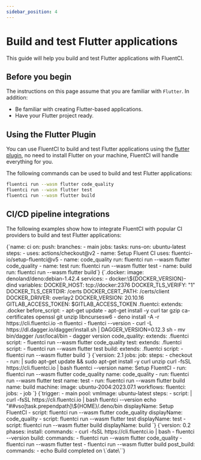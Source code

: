 ```yaml
---
sidebar_position: 4
---
```


# Build and test Flutter applications

This guide will help you build and test Flutter applications with FluentCI.

## Before you begin

The instructions on this page assume that you are familiar with `Flutter`. In addition:

- Be familiar with creating Flutter-based applications.
- Have your Flutter project ready.

## Using the Flutter Plugin

You can use FluentCI to build and test Flutter applications using the [flutter plugin](https://github.com/fluent-ci-templates/flutter-pipeline), no need to install Flutter on your machine, FluentCI will handle everything for you.

The following commands can be used to build and test Flutter applications:

```bash
fluentci run --wasm flutter code_quality
fluentci run --wasm flutter test
fluentci run --wasm flutter build
```

## CI/CD pipeline integrations

The following examples show how to integrate FluentCI with popular CI providers to build and test Flutter applications:


<Tabs>
  <TabItem value="gha" label="Github Actions">
    <CodeBlock language="yaml" title="ci.yml">
      {`name: ci
on:
  push:
    branches:
      - main
jobs:
  tasks:
    runs-on: ubuntu-latest
    steps:
      - uses: actions/checkout@v2
      - name: Setup Fluent CI
        uses: fluentci-io/setup-fluentci@v5
      - name: code_quality
        run: fluentci run --wasm flutter code_quality
      - name: test
        run: fluentci run --wasm flutter test
      - name: build
        run: fluentci run --wasm flutter build`}
    </CodeBlock>
  </TabItem>
  <TabItem value="gitlab" label="GitLab CI">
    <CodeBlock language="yaml" title=".gitlab-ci.yml">
      {`.docker:
  image: denoland/deno:debian-1.42.4
  services:
    - docker:\${DOCKER_VERSION}-dind
  variables:
    DOCKER_HOST: tcp://docker:2376
    DOCKER_TLS_VERIFY: "1"
    DOCKER_TLS_CERTDIR: /certs
    DOCKER_CERT_PATH: /certs/client
    DOCKER_DRIVER: overlay2
    DOCKER_VERSION: 20.10.16
    GITLAB_ACCESS_TOKEN: $GITLAB_ACCESS_TOKEN
.fluentci:
  extends: .docker
  before_script: 
    - apt-get update 
    - apt-get install -y curl tar gzip ca-certificates openssl git unzip libncursesw6 
    - deno install -A -r https://cli.fluentci.io -n fluentci 
    - fluentci --version 
    - curl -L https://dl.dagger.io/dagger/install.sh | DAGGER_VERSION=0.12.3 sh 
    - mv bin/dagger /usr/local/bin 
    - dagger version
code_quality:
  extends: .fluentci
  script:
    - fluentci run --wasm flutter code_quality
test:
  extends: .fluentci
  script:
    - fluentci run --wasm flutter test
build:
  extends: .fluentci
  script:
    - fluentci run --wasm flutter build
`}

</CodeBlock>
</TabItem>
<TabItem value="circleci" label="Circle CI">
<CodeBlock language="yaml" title=".circleci/config.yml">
{`version: 2.1
jobs:
  job:
    steps:
      - checkout
      - run: |
          sudo apt-get update && sudo apt-get install -y curl unzip
          curl -fsSL https://cli.fluentci.io | bash
          fluentci --version
        name: Setup FluentCI
      - run: fluentci run --wasm flutter code_quality
        name: code_quality
      - run: fluentci run --wasm flutter test
        name: test
      - run: fluentci run --wasm flutter build
        name: build
    machine:
      image: ubuntu-2004:2023.07.1
workflows:
  fluentci:
    jobs:
      - job
`}
</CodeBlock>
</TabItem>
<TabItem value="azure" label="Azure Pipelines">
<CodeBlock language="yaml" title="azure-pipelines.yml">
{`trigger:
  - main
pool:
  vmImage: ubuntu-latest
steps:
  - script: |
      curl -fsSL https://cli.fluentci.io | bash
      fluentci --version
      echo "##vso[task.prependpath]\${HOME}/.deno/bin
    displayName: Setup FluentCI
  - script: fluentci run --wasm flutter code_quality
    displayName: code_quality
  - script: fluentci run --wasm flutter test
    displayName: test
  - script: fluentci run --wasm flutter build
    displayName: build
`}
</CodeBlock>
</TabItem>
<TabItem value="aws" label="AWS CodePipeline">
<CodeBlock language="yaml" title="buildspec.yml">
{`version: 0.2
phases:
  install:
    commands:
      - curl -fsSL https://cli.fluentci.io | bash
      - fluentci --version
  build:
    commands:
      - fluentci run --wasm flutter code_quality
      - fluentci run --wasm flutter test
      - fluentci run --wasm flutter build
  post_build:
    commands:
      - echo Build completed on \`date\``}
</CodeBlock>
</TabItem>
</Tabs>
